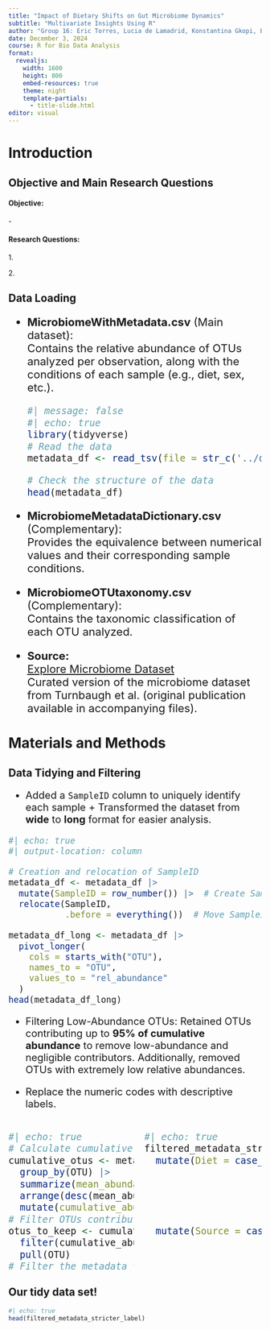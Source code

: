 ```yaml
---
title: "Impact of Dietary Shifts on Gut Microbiome Dynamics"
subtitle: "Multivariate Insights Using R"
author: "Group 16: Eric Torres, Lucia de Lamadrid, Konstantina Gkopi, Elena Iriondo and Jorge Santiago"
date: December 3, 2024
course: R for Bio Data Analysis
format:
  revealjs:
    width: 1600   
    height: 800 
    embed-resources: true
    theme: night
    template-partials:
      - title-slide.html
editor: visual
---
```


# Introduction

## Objective and Main Research Questions

#### Objective:

\-

#### Research Questions:

1\.

2\.

## Data Loading

::: {style="font-size: 22px;"}
-   **MicrobiomeWithMetadata.csv** (Main dataset):\
    Contains the relative abundance of OTUs analyzed per observation, along with the conditions of each sample (e.g., diet, sex, etc.).

    ```r
    #| message: false 
    #| echo: true
    library(tidyverse) 
    # Read the data
    metadata_df <- read_tsv(file = str_c('../data/01_data_metadata.tsv'))

    # Check the structure of the data
    head(metadata_df)
    ```

-   **MicrobiomeMetadataDictionary.csv** (Complementary):\
    Provides the equivalence between numerical values and their corresponding sample conditions.

-   **MicrobiomeOTUtaxonomy.csv** (Complementary):\
    Contains the taxonomic classification of each OTU analyzed.

-   **Source:**\
    [Explore Microbiome Dataset](https://www.exploredata.net/Downloads/Microbiome-Data-Set)\
    Curated version of the microbiome dataset from Turnbaugh et al. (original publication available in accompanying files).
:::

# Materials and Methods

## Data Tidying and Filtering

<div style="font-size: 20px;">

-   Added a `SampleID` column to uniquely identify each sample + Transformed the dataset from **wide** to **long** format for easier analysis.

```r
#| echo: true
#| output-location: column

# Creation and relocation of SampleID
metadata_df <- metadata_df |>
  mutate(SampleID = row_number()) |>  # Create SampleID from the first column
  relocate(SampleID, 
           .before = everything())  # Move SampleID to the first position

metadata_df_long <- metadata_df |> 
  pivot_longer(
    cols = starts_with("OTU"), 
    names_to = "OTU", 
    values_to = "rel_abundance"
  )
head(metadata_df_long)
```

-   Filtering Low-Abundance OTUs: Retained OTUs contributing up to **95% of cumulative abundance** to remove low-abundance and negligible contributors. Additionally, removed OTUs with extremely low relative abundances.

-   Replace the numeric codes with descriptive labels.

</div>

::: columns
::: {.column width="50%" style="overflow-y: scroll; height: 300px; font-size: 22px;"}
```r
#| echo: true
# Calculate cumulative contribution
cumulative_otus <- metadata_df_long |>
  group_by(OTU) |>
  summarize(mean_abundance = mean(rel_abundance)) |>
  arrange(desc(mean_abundance)) |>
  mutate(cumulative_abundance = cumsum(mean_abundance) / sum(mean_abundance))
# Filter OTUs contributing to 95% cumulative abundance
otus_to_keep <- cumulative_otus |>
  filter(cumulative_abundance <= 0.95) |>
  pull(OTU)
# Filter the metadata to retain only these OTUs
filtered_metadata <- metadata_df_long |>
  filter(OTU %in% otus_to_keep)
dim(filtered_metadata)
# Set the stricter abundance threshold
abundance_threshold <- 1e-6
# Apply the threshold to filter OTUs
filtered_metadata_stricter <- filtered_metadata |>
  filter(rel_abundance >= abundance_threshold)
dim(filtered_metadata_stricter)



```
:::

::: {.column width="50%" style="overflow-y: scroll; height: 300px; font-size: 22px;"}
```r
#| echo: true
filtered_metadata_stricter_label <- filtered_metadata_stricter |> 
  mutate(Diet = case_when(Diet == 0 ~ "LFPP",
                          Diet == 1 ~ "Western",
                          Diet == 2 ~ "CARBR",
                          Diet == 3 ~ "FATR",
                          Diet == 4 ~ "Suckling",
                          Diet == 5 ~ "Human")) |> 
  mutate(Source = case_when(Source == 0 ~ "Cecum1",
                          Source == 1 ~ "Cecum2", 
                          Source == 2 ~ "Colon1", 
                          Source == 3 ~ "Colon2", 
                          Source == 4 ~ "Feces",
                          Source == 5 ~ "SI1",
                          Source == 6 ~ "SI13", 
                          Source == 7 ~ "SI15", 
                          Source == 8 ~ "SI2", 
                          Source == 9 ~ "SI5",
                          Source == 10 ~ "SI9", 
                          Source == 11 ~ "Stomach", 
                          Source == 12 ~ "Cecum")) |> 
  mutate(Donor = case_when(Donor == 0 ~ "HMouseLFPP",
                          Donor == 1 ~ "CONVR", 
                          Donor == 2 ~ "Human", 
                          Donor == 3 ~ "Fresh", 
                          Donor == 4 ~ "Frozen",
                          Donor == 5 ~ "HMouseWestern", 
                          Donor == 6 ~ "CONVD")) |> 
  mutate(CollectionMet = case_when(CollectionMet == 0 ~ "Contents",
                                   CollectionMet == 1 ~ "Scraping")) |> 
  mutate(Sex = case_when(Sex == 0 ~ "Male",
                         Sex == 1 ~ "Female")) 
```
:::
:::

## Our tidy data set!

```r
#| echo: true
head(filtered_metadata_stricter_label)
```
